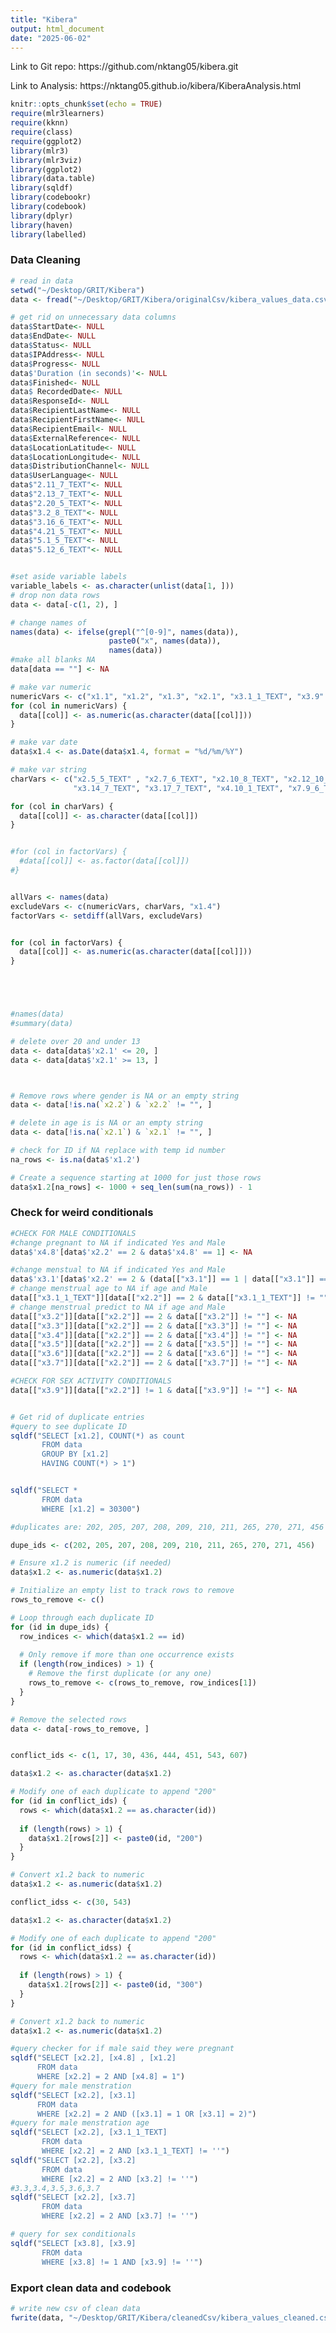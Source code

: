 ```yaml
---
title: "Kibera"
output: html_document
date: "2025-06-02"
---
```


Link to Git repo: https://github.com/nktang05/kibera.git

Link to Analysis: https://nktang05.github.io/kibera/KiberaAnalysis.html


```r
knitr::opts_chunk$set(echo = TRUE)
require(mlr3learners) 
require(kknn)  
require(class)
require(ggplot2)
library(mlr3)
library(mlr3viz)
library(ggplot2)
library(data.table)
library(sqldf)
library(codebookr)
library(codebook)
library(dplyr)
library(haven)
library(labelled)
```


### Data Cleaning

```r
# read in data
setwd("~/Desktop/GRIT/Kibera")
data <- fread("~/Desktop/GRIT/Kibera/originalCsv/kibera_values_data.csv", header = TRUE)

```


```r
# get rid on unnecessary data columns
data$StartDate<- NULL
data$EndDate<- NULL
data$Status<- NULL
data$IPAddress<- NULL
data$Progress<- NULL
data$'Duration (in seconds)'<- NULL
data$Finished<- NULL
data$ RecordedDate<- NULL
data$ResponseId<- NULL
data$RecipientLastName<- NULL
data$RecipientFirstName<- NULL
data$RecipientEmail<- NULL
data$ExternalReference<- NULL
data$LocationLatitude<- NULL
data$LocationLongitude<- NULL
data$DistributionChannel<- NULL
data$UserLanguage<- NULL
data$"2.11_7_TEXT"<- NULL
data$"2.13_7_TEXT"<- NULL
data$"2.20_5_TEXT"<- NULL
data$"3.2_8_TEXT"<- NULL
data$"3.16_6_TEXT"<- NULL
data$"4.21_5_TEXT"<- NULL
data$"5.1_5_TEXT"<- NULL
data$"5.12_6_TEXT"<- NULL


#set aside variable labels
variable_labels <- as.character(unlist(data[1, ]))
# drop non data rows
data <- data[-c(1, 2), ]

# change names of
names(data) <- ifelse(grepl("^[0-9]", names(data)),
                      paste0("x", names(data)),
                      names(data))
#make all blanks NA
data[data == ""] <- NA

```




```r
# make var numeric
numericVars <- c("x1.1", "x1.2", "x1.3", "x2.1", "x3.1_1_TEXT", "x3.9" )
for (col in numericVars) {
  data[[col]] <- as.numeric(as.character(data[[col]]))
}

# make var date
data$x1.4 <- as.Date(data$x1.4, format = "%d/%m/%Y")

# make var string
charVars <- c("x2.5_5_TEXT" , "x2.7_6_TEXT", "x2.10_8_TEXT", "x2.12_10_TEXT", "x2.14_5_TEXT", "x2.16_7_TEXT", "x2.21_9_TEXT", "x3.3_7_TEXT", "x3.13_8_TEXT", 
              "x3.14_7_TEXT", "x3.17_7_TEXT", "x4.10_1_TEXT", "x7.9_6_TEXT") 

for (col in charVars) {
  data[[col]] <- as.character(data[[col]])
}


#for (col in factorVars) {
  #data[[col]] <- as.factor(data[[col]])
#}


allVars <- names(data)
excludeVars <- c(numericVars, charVars, "x1.4")
factorVars <- setdiff(allVars, excludeVars)


for (col in factorVars) {
  data[[col]] <- as.numeric(as.character(data[[col]]))
}





#names(data)
#summary(data)
```


```r


# delete over 20 and under 13
data <- data[data$'x2.1' <= 20, ]
data <- data[data$'x2.1' >= 13, ]



# Remove rows where gender is NA or an empty string
data <- data[!is.na(`x2.2`) & `x2.2` != "", ]

# delete in age is is NA or an empty string
data <- data[!is.na(`x2.1`) & `x2.1` != "", ]

# check for ID if NA replace with temp id number
na_rows <- is.na(data$'x1.2')

# Create a sequence starting at 1000 for just those rows
data$x1.2[na_rows] <- 1000 + seq_len(sum(na_rows)) - 1
```

### Check for weird conditionals
```r
#CHECK FOR MALE CONDITIONALS
#change pregnant to NA if indicated Yes and Male
data$'x4.8'[data$'x2.2' == 2 & data$'x4.8' == 1] <- NA

#change menstual to NA if indicated Yes and Male
data$'x3.1'[data$'x2.2' == 2 & (data[["x3.1"]] == 1 | data[["x3.1"]] == 2)] <- NA
# change menstrual age to NA if age and Male
data[["x3.1_1_TEXT"]][data[["x2.2"]] == 2 & data[["x3.1_1_TEXT"]] != ""] <- NA
# change menstrual predict to NA if age and Male
data[["x3.2"]][data[["x2.2"]] == 2 & data[["x3.2"]] != ""] <- NA
data[["x3.3"]][data[["x2.2"]] == 2 & data[["x3.3"]] != ""] <- NA
data[["x3.4"]][data[["x2.2"]] == 2 & data[["x3.4"]] != ""] <- NA
data[["x3.5"]][data[["x2.2"]] == 2 & data[["x3.5"]] != ""] <- NA
data[["x3.6"]][data[["x2.2"]] == 2 & data[["x3.6"]] != ""] <- NA
data[["x3.7"]][data[["x2.2"]] == 2 & data[["x3.7"]] != ""] <- NA
```

```r
#CHECK FOR SEX ACTIVITY CONDITIONALS
data[["x3.9"]][data[["x2.2"]] != 1 & data[["x3.9"]] != ""] <- NA



```


```r
# Get rid of duplicate entries
#query to see duplicate ID
sqldf("SELECT [x1.2], COUNT(*) as count
       FROM data 
       GROUP BY [x1.2] 
       HAVING COUNT(*) > 1")


sqldf("SELECT *
       FROM data 
       WHERE [x1.2] = 30300")

#duplicates are: 202, 205, 207, 208, 209, 210, 211, 265, 270, 271, 456

dupe_ids <- c(202, 205, 207, 208, 209, 210, 211, 265, 270, 271, 456)

# Ensure x1.2 is numeric (if needed)
data$x1.2 <- as.numeric(data$x1.2)

# Initialize an empty list to track rows to remove
rows_to_remove <- c()

# Loop through each duplicate ID
for (id in dupe_ids) {
  row_indices <- which(data$x1.2 == id)
  
  # Only remove if more than one occurrence exists
  if (length(row_indices) > 1) {
    # Remove the first duplicate (or any one)
    rows_to_remove <- c(rows_to_remove, row_indices[1])
  }
}

# Remove the selected rows
data <- data[-rows_to_remove, ]


conflict_ids <- c(1, 17, 30, 436, 444, 451, 543, 607)

data$x1.2 <- as.character(data$x1.2)

# Modify one of each duplicate to append "200"
for (id in conflict_ids) {
  rows <- which(data$x1.2 == as.character(id))
  
  if (length(rows) > 1) {
    data$x1.2[rows[2]] <- paste0(id, "200")
  }
}

# Convert x1.2 back to numeric
data$x1.2 <- as.numeric(data$x1.2)

conflict_idss <- c(30, 543)

data$x1.2 <- as.character(data$x1.2)

# Modify one of each duplicate to append "200"
for (id in conflict_idss) {
  rows <- which(data$x1.2 == as.character(id))
  
  if (length(rows) > 1) {
    data$x1.2[rows[2]] <- paste0(id, "300")
  }
}

# Convert x1.2 back to numeric
data$x1.2 <- as.numeric(data$x1.2)

```


```r

#query checker for if male said they were pregnant
sqldf("SELECT [x2.2], [x4.8] , [x1.2]
      FROM data 
      WHERE [x2.2] = 2 AND [x4.8] = 1")
#query for male menstration
sqldf("SELECT [x2.2], [x3.1] 
      FROM data 
      WHERE [x2.2] = 2 AND ([x3.1] = 1 OR [x3.1] = 2)")
#query for male menstration age
sqldf("SELECT [x2.2], [x3.1_1_TEXT]
       FROM data 
       WHERE [x2.2] = 2 AND [x3.1_1_TEXT] != ''")
sqldf("SELECT [x2.2], [x3.2]
       FROM data 
       WHERE [x2.2] = 2 AND [x3.2] != ''")
#3.3,3.4,3.5,3.6,3.7
sqldf("SELECT [x2.2], [x3.7]
       FROM data 
       WHERE [x2.2] = 2 AND [x3.7] != ''")


```
```r
# query for sex conditionals
sqldf("SELECT [x3.8], [x3.9]
       FROM data 
       WHERE [x3.8] != 1 AND [x3.9] != ''")

```



### Export clean data and codebook
```r
# write new csv of clean data
fwrite(data, "~/Desktop/GRIT/Kibera/cleanedCsv/kibera_values_cleaned.csv")

```

